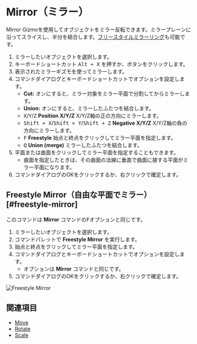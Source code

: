 
# Mirror（ミラー）

<Reference shortcut="Alt + X" command="Mirror" button="Left of Command Bar" />

Mirror Gizmoを使用してオブジェクトをミラー反転できます。ミラープレーンに沿ってスライスし、半分を結合します。[フリースタイルミラーリング](#freestyle-mirror)も可能です。

1. ミラーしたいオブジェクトを選択します。
2. キーボードショートカット <kbd>Alt + X</kbd> を押すか、ボタンをクリックします。
3. 表示されたミラーギズモを使ってミラーします。
4. コマンドダイアログとキーボードショートカットでオプションを設定します。
   - **Cut:** オンにすると、ミラー対象をミラー平面で分割してからミラーします。
   - **Union:** オンにすると、ミラーしたふたつを結合します。
   - <kbd>X</kbd>/<kbd>Y</kbd>/<kbd>Z</kbd> **Position X/Y/Z** X/Y/Z軸の正の方向にミラーします。
   - <kbd>Shift + X</kbd>/<kbd>Shift + Y</kbd>/<kbd>Shift + Z</kbd> **Negative X/Y/Z** X/Y/Z軸の負の方向にミラーします。
   - <kbd>F</kbd> **Freestyle** 始点と終点をクリックしてミラー平面を指定します。
   - <kbd>Q</kbd> **Union (merge)** ミラーしたふたつを結合します。
5. 平面または曲面をクリックしてミラー平面を指定することもできます。
   - 曲面を指定したときは、その曲面の法線に垂直で曲面に接する平面がミラー平面になります。
6. コマンドダイアログのOKをクリックするか、右クリックで確定します。 

## Freestyle Mirror（自由な平面でミラー）[#freestyle-mirror]

このコマンドは **Mirror** コマンドの<kbd>F</kbd>オプションと同じです。

1. ミラーしたいオブジェクトを選択します。
2. コマンドパレットで **Freestyle Mirror** を実行します。
3. 始点と終点をクリックしてミラー平面を指定します。
4. コマンドダイアログとキーボードショートカットでオプションを設定します。
   - オプションは **Mirror** コマンドと同じです。
5. コマンドダイアログのOKをクリックするか、右クリックで確定します。

![Freestyle Mirror](/img/freestyle-mirror.gif)

## 関連項目
- [Move](./move)
- [Rotate](./rotate)
- [Scale](./scale)




















